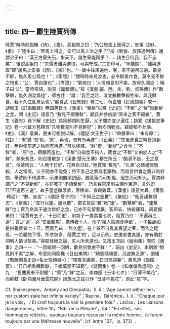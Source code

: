 ```yaml
---
---
---
```

title: 四一 酈生陸賈列傳
---




陸賈“時時前説稱《詩》、《書》，高祖駡之曰：‘乃公居馬上而得之，安事《詩》、《書》？’陸生曰：‘居馬上得之，安可以馬上治之乎？’”按《劉敬、叔孫通列傳》通謂弟子曰：“漢王方蒙矢石，争天下，諸生寧能鬬乎？……諸生且待我，我不忘矣”；後説高袓曰：“夫儒者難與進取，可與守成。”二節印可，“寧能鬬”、“難與進取”即“居馬上安事《詩》、《書》”也。“一歲中往來遍他、客，率不遍再三遍。數見不鮮，無久慁公爲也！”；《索隱》：“謂時時來見汝也，必令鮮美作食，莫令見不鮮之物也；‘公’、賈自謂也”；《考證》：“劉攽曰：‘人情頻見則不美，故毋久溷汝’；稱子曰‘公’，當時常語，説見《鼂錯傳》。”按《漢書·酈、陸、朱、劉、叔孫傳》作“數擊鮮，無久溷汝爲也”，師古註：“謂：‘我至之時，汝宜數數擊殺牲牢，與我鮮食，我不久住亂累汝也’。”顧炎武《日知録》卷二七、杭世駿《訂訛類編》卷一、胡鳴玉《訂譌雜録》卷四等皆本《漢書》“擊鮮”以釋《史記》“不鮮”之“鮮”爲新鮮之食，謂《史記》語意乃 “數見不煩擊鮮”，顧氏并參俗語“常來之客不殺雞”。黄生《義府》卷下解《史記》語爲頻煩則生厭，父子間亦宜少遍往；姚範《援鶉堂筆記》卷一六載方苞釋爲“凡物數見則不見鮮好”；則均同劉攽。竊疑都不允愜。《史》、《漢》意異，更未可相説以解。《禮記·文王世子》：“命膳宰曰：‘末有原’”；《註》：“‘末’猶 ‘勿’也，‘原’、再也，勿有所再進”；《正義》：“在後進食之時皆須新好，無得使前進之物而有再進。”可以移釋。“鮮”者，“新好”之食也；“不鮮”者，“原”也，宿饌再進也。“不鮮”自指食不指人，而食之“不鮮”又由於人之“不鮮”，頻來長住，則召慢取怠；《漢書·楚元王傳》穆生所云：“醱酒不設，王之意怠”，俗諺所云：“人無千日好，花無百日紅。”陸賈知“數見”、“久溷”必致禮衰敬殺，人之常情，父子間亦不能免；特不言己之將成老厭物，而祇言供食之將非新好物，舉跡則不待道本，示果則無須説因，猶葉落而可知風，烟生而可知火。賈初非謂己之“不見新鮮”，亦非囑子“不煩擊鮮”，乃言客常來則主懶作東道，言外即已“不遍再三遍”，故子當盛饌厚款，客稀來、宜殺雞耳。《漢書》語意大異。《爾雅·釋詁》：“數、疾也”；《禮記·曾子問》：“不知己之遲數”，《樂記》：“衛音趨數煩志”，《祭義》：“其行以趨，趨以數”，鄭玄皆註“數”爲“速”。“數擊鮮”者，“速擊鮮”也；賈乃命其子速治新好之食，己亦不勾留惹厭，客即去、快殺雞耳。周君振甫曰：“陸賈有五子，‘十日而更’，則每子一歲當番七次，而賈乃曰：‘不遍再三遍’；賈之‘遍’，必 ‘安車駟馬’，携侍者十人，命子‘給人馬酒食極欲’，一子每歲如是供養賈者七十日，而賈乃曰：‘無久圂’。在上者不自覺其責望之奢，而言之輕易，一若體恤下情、所求無多，陸賈之‘約’，足以示例。史遷直書其語，亦有助於洞明人情世故矣。”得間發微之論，前人所未道也。又按王次回《疑雨集》卷四《舊事》之四一一：“一回經眼一回妍，數見何曾慮不鮮！”，語出《史記》，本劉攽“頻見則不美”之解，命意則同陸機《日出東隅》：“綺態隨顔燮，沉姿無乏源”，劉緩《敬酬劉長史詠<名士悦傾城>》：“夜夜言嬌盡，日日態還新”，盦思道《後園宴》：“日日相看轉難厭，千嬌萬態不知窮”。《疑雨集》卷一《和孝儀看燈詞》之九： “舊曲蔫來不耐聽”；“蔫”乃“鮮”之反，李商隱《壬申七夕》：“月薄不嫣花”，而蘇軾《卧病彌月垂雲花開》詩施元之註引作 “日薄不蔫花”，即此“蔫”字。

Cf. Shakespeare，Antony and Cleopatra，II. ii：“Age cannot wither her， nor custom stale her infinite variety”；Racine，Bérénice，I. ii：“Chaque jour je la vois， / Et croit toujours la voir la première fois.”；Laclos，Les Liaisons dangereuses，lettre 10，“Bib. de la Pléiade”，54：“En effet，ses hommages réitérés，quoique toujours reçus par la même femme，le furent toujours par une Maîtresse nouvelle”（cf. lettre 127， p. 373）.